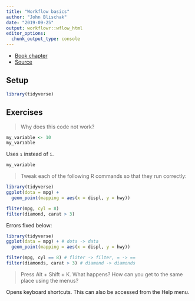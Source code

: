 ```yaml
---
title: "Workflow basics"
author: "John Blischak"
date: "2019-09-25"
output: workflowr::wflow_html
editor_options:
  chunk_output_type: console
---
```


* [Book chapter](https://r4ds.had.co.nz/workflow-basics.html)
* [Source](https://github.com/hadley/r4ds/blob/master/workflow-basics.Rmd)

## Setup

```r
library(tidyverse)
```

## Exercises

> Why does this code not work?

```r
my_variable <- 10
my_varıable
```

Uses `ı` instead of `i`.

```r
my_variable
```

> Tweak each of the following R commands so that they run correctly:

```r
library(tidyverse)
ggplot(dota = mpg) + 
  geom_point(mapping = aes(x = displ, y = hwy))

fliter(mpg, cyl = 8)
filter(diamond, carat > 3)
```

Errors fixed below:

```r
library(tidyverse)
ggplot(data = mpg) + # dota -> data
  geom_point(mapping = aes(x = displ, y = hwy))

filter(mpg, cyl == 8) # fliter -> filter, = -> ==
filter(diamonds, carat > 3) # diamond -> diamonds
```

> Press Alt + Shift + K. What happens? How can you get to the same place
    using the menus?

Opens keyboard shortcuts. This can also be accessed from the Help menu.
